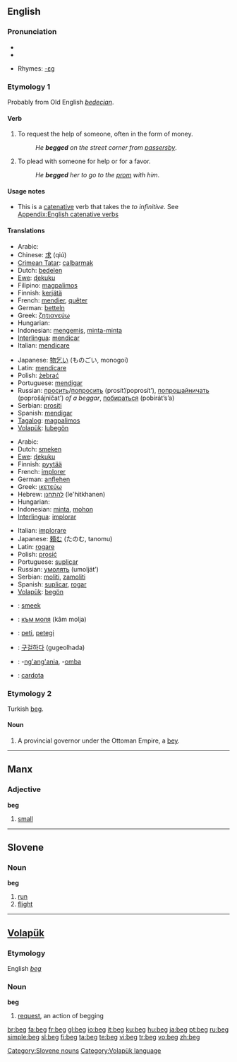 {{wikipedia}}
==English==

===Pronunciation===
* {{IPA|/bɛg/}}
* {{audio|en-us-beg.ogg|Audio (US)}}

* Rhymes: [[Rhymes:English:-ɛɡ|-ɛɡ]]

===Etymology 1===
Probably from Old English ''[[bedecian]]''.

====Verb====
{{en-verb|beg|g|ed}}

# To request the help of someone, often in the form of money.
#: ''He '''begged''' on the street corner from [[passersby]]''.
# To plead with someone for help or for a favor.
#: ''He '''begged''' her to go to the [[prom]] with him''.

====Usage notes====
* This is a [[catenative]] verb that takes the ''to infinitive''. See [[Appendix:English catenative verbs]]

====Translations====
{{rfc-level|Translations at L3+}}
{{trans-top|to request the help of someone, ask for money}}
* Arabic: {{Arab|[[يستجدي]]}}
* Chinese: [[求]] (qiú)
* [[Crimean Tatar]]: [[calbarmak]]
* Dutch: [[bedelen]]
* [[Ewe]]: [[ɖekuku]]
* Filipino: [[magpalimos]]
* Finnish: [[kerjätä]]
* French: [[mendier]], [[quêter]]
* German: [[betteln]]
* Greek: [[ζητιανεύω]]
* Hungarian: {{t|hu|koldul}}
* Indonesian: [[mengemis]], [[minta-minta]]
* [[Interlingua]]: [[mendicar]]
* Italian: [[mendicare]]
{{trans-mid}}
* Japanese: [[物乞い]] (ものごい, monogoi)
* Latin: [[mendicare]]
* Polish: [[żebrać]]
* Portuguese: [[mendigar]]
* Russian: [[просить]]/[[попросить]] (prosít’/poprosít’), [[попрошайничать]] (poprošájničat’) ''of a beggar'', [[побираться]] (pobirát’s’a)
* Serbian: [[prositi]]
* Spanish: [[mendigar]]
* [[Tagalog]]: [[magpalimos]]
* [[Volapük]]: [[lubegön]]
{{trans-bottom}}

{{trans-top|to supplicate, to plead with someone for help}}
* Arabic: {{Arab|[[يتوسل]]}}
* Dutch: [[smeken]]
* [[Ewe]]: [[ɖekuku]]
* Finnish: [[pyytää]]
* French: [[implorer]]
* German: [[anflehen]]
* Greek: [[ικετεύω]]
* Hebrew: [[להתחנן]] (le'hitkhanen)
* Hungarian: {{t|hu|könyörög}}
* Indonesian: [[minta]], [[mohon]]
* [[Interlingua]]: [[implorar]]
{{trans-mid}}
* Italian: [[implorare]]
* Japanese: [[頼む]] (たのむ, tanomu)
* Latin: [[rogare]]
* Polish: [[prosić]]
* Portuguese: [[suplicar]]
* Russian: [[умолять]] (umolját’)
* Serbian: [[moliti]], [[zamoliti]]
* Spanish: [[suplicar]], [[rogar]]
* [[Volapük]]: [[begön]]
{{trans-bottom}}

{{checktrans-top}}
* {{ttbc|Afrikaans}}: [[smeek]]
* {{ttbc|Bulgarian}}: [[към моля]] (kâm molja)
* {{ttbc|Esperanto}}: [[peti]], [[petegi]]
* {{ttbc|Korean}}: [[구걸하다]] (gugeolhada)
* {{ttbc|Swahili}}: -[[ng'ang'ania]], -[[omba]]
* {{ttbc|Welsh}}: [[cardota]]
{{checktrans-bottom}}

===Etymology 2===
Turkish [[beg#Turkish|beg]].

====Noun====
{{en-noun}}

# A provincial governor under the Ottoman Empire, a [[bey]].

----

==Manx==

===Adjective===
'''beg'''

# [[small]]

----

==Slovene==

===Noun===
'''beg''' {{m}}

# [[run]]
# [[flight]]

[[Category:Slovene nouns]]

----

==[[Volapük]]==

===Etymology===
English ''[[beg]]''

===Noun===
'''beg'''

# [[request]], an action of begging

[[Category:Volapük language]]

[[br:beg]]
[[fa:beg]]
[[fr:beg]]
[[gl:beg]]
[[io:beg]]
[[it:beg]]
[[ku:beg]]
[[hu:beg]]
[[ja:beg]]
[[pt:beg]]
[[ru:beg]]
[[simple:beg]]
[[sl:beg]]
[[fi:beg]]
[[ta:beg]]
[[te:beg]]
[[vi:beg]]
[[tr:beg]]
[[vo:beg]]
[[zh:beg]]